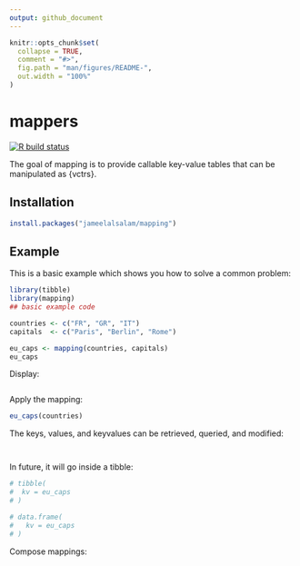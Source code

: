 ```yaml
---
output: github_document
---
```


<!-- README.md is generated from README.Rmd. Please edit that file -->

```r
knitr::opts_chunk$set(
  collapse = TRUE,
  comment = "#>",
  fig.path = "man/figures/README-",
  out.width = "100%"
)
```

# mappers

<!-- badges: start -->
[![R build status](https://github.com/jameelalsalam/mapping/workflows/R-CMD-check/badge.svg)](https://github.com/jameelalsalam/mapping/actions)
<!-- badges: end -->

The goal of mapping is to provide callable key-value tables that can be manipulated as {vctrs}.

## Installation


``` r
install.packages("jameelalsalam/mapping")
```

## Example

This is a basic example which shows you how to solve a common problem:

```r
library(tibble)
library(mapping)
## basic example code

countries <- c("FR", "GR", "IT")
capitals  <- c("Paris", "Berlin", "Rome")

eu_caps <- mapping(countries, capitals)
eu_caps
```

Display:
```r

```


Apply the mapping:
```r
eu_caps(countries)

```

The keys, values, and keyvalues can be retrieved, queried, and modified:
```r

```



```r

```


In future, it will go inside a tibble:

```r
# tibble(
#  kv = eu_caps
# )
```

```r
# data.frame(
#   kv = eu_caps
# )
```

Compose mappings:
```r

```


